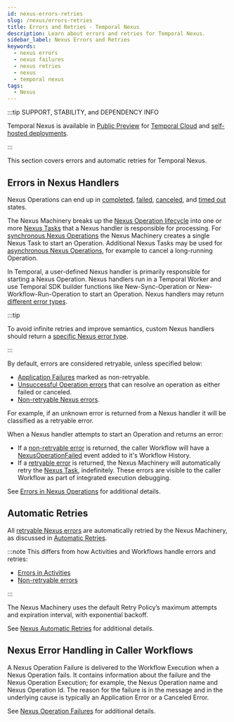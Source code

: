 ```yaml
---
id: nexus-errors-retries
slug: /nexus/errors-retries
title: Errors and Retries - Temporal Nexus
description: Learn about errors and retries for Temporal Nexus.
sidebar_label: Nexus Errors and Retries
keywords:
  - nexus errors
  - nexus failures
  - nexus retries
  - nexus
  - temporal nexus
tags:
  - Nexus
---
```


:::tip SUPPORT, STABILITY, and DEPENDENCY INFO

Temporal Nexus is available in [Public Preview](/evaluate/development-production-features/release-stages#public-preview) for [Temporal Cloud](/cloud/nexus) and [self-hosted deployments](/production-deployment/self-hosted-guide/nexus).

:::

This section covers errors and automatic retries for Temporal Nexus.

## Errors in Nexus Handlers

Nexus Operations can end up in [completed](/references/events#nexusoperationcompleted), [failed](/references/events#nexusoperationfailed), [canceled](/references/events#nexusoperationcanceled), and [timed out](/references/events#nexusoperationtimedout) states.

The Nexus Machinery breaks up the [Nexus Operation lifecycle](/nexus/operations#operation-lifecycle) into one or more [Nexus Tasks](/workers#nexus-task) that a Nexus handler is responsible for processing.
For [synchronous Nexus Operations](/nexus/operations#synchronous-operation-lifecycle) the Nexus Machinery creates a single Nexus Task to start an Operation.
Additional Nexus Tasks may be used for [asynchronous Nexus Operations](/nexus/operations#asynchronous-operation-lifecycle), for example to cancel a long-running Operation.

In Temporal, a user-defined Nexus handler is primarily responsible for starting a Nexus Operation.
Nexus handlers run in a Temporal Worker and use Temporal SDK builder functions like New-Sync-Operation or New-Workflow-Run-Operation to start an Operation.
Nexus handlers may return [different error types](/references/failures#nexus-errors).

:::tip

To avoid infinite retries and improve semantics, custom Nexus handlers should return a [specific Nexus error type](/references/failures#nexus-errors).

:::

By default, errors are considered retryable, unless specified below:
- [Application Failures](/references/failures#nexus-errors) marked as non-retryable.
- [Unsuccessful Operation errors](/references/failures#nexus-errors) that can resolve an operation as either failed or canceled.
- [Non-retryable Nexus errors](/references/failures#non-retryable-nexus-errors).

For example, if an unknown error is returned from a Nexus handler it will be classified as a retryable error.

When a Nexus handler attempts to start an Operation and returns an error:
- If a [non-retryable error](/references/failures#non-retryable-nexus-errors) is returned, the caller Workflow will have a [NexusOperationFailed](/references/events#nexusoperationfailed) event added to it's Workflow History.
- If a [retryable error](/references/failures#retryable-nexus-errors) is returned, the Nexus Machinery will automatically retry the [Nexus Task](/workers#nexus-task), indefinitely.
These errors are visible to the caller Workflow as part of integrated execution debugging.

See [Errors in Nexus Operations](/references/failures#errors-in-nexus-operations) for additional details.

## Automatic Retries

All [retryable Nexus errors](/references/failures#nexus-errors) are automatically retried by the Nexus Machinery, as discussed in [Automatic Retries](/nexus/operations#automatic-retries).

:::note
This differs from how Activities and Workflows handle errors and retries:

- [Errors in Activities](/references/failures#errors-in-activities)
- [Non-retryable errors](/references/failures#non-retryable)

:::

The Nexus Machinery uses the default Retry Policy’s maximum attempts and expiration interval, with exponential backoff.

See [Nexus Automatic Retries](/nexus/operations#automatic-retries) for additional details.

## Nexus Error Handling in Caller Workflows

A Nexus Operation Failure is delivered to the Workflow Execution when a Nexus Operation fails.
It contains information about the failure and the Nexus Operation Execution; for example, the Nexus Operation name and Nexus Operation Id.
The reason for the failure is in the message and in the underlying cause is typically an Application Error or a Canceled Error.

See [Nexus Operation Failures](/references/failures#nexus-operation-failure) for additional details.
